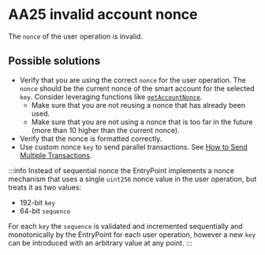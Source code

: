 # AA25 invalid account nonce

The `nonce` of the user operation is invalid. 

## Possible solutions

- Verify that you are using the correct `nonce` for the user operation. The `nonce` should be the current nonce of the smart account for the selected `key`. Consider leveraging functions like [`getAccountNonce`](/permissionless/reference/public-actions/getAccountNonce).
  - Make sure that you are not reusing a nonce that has already been used.
  - Make sure that you are not using a nonce that is too far in the future (more than 10 higher than the current nonce). 
- Verify that the nonce is formatted correctly.
- Use custom nonce `key` to send parallel transactions. See [How to Send Multiple Transactions](/permissionless/how-to/parallel-transactions##sending-multiple-transactions-in-parallel).

:::info
Instead of sequential nonce the EntryPoint implements a nonce mechanism that uses a single `uint256` nonce value in the user operation, but treats it as two values:
- 192-bit `key`
- 64-bit `sequence`

For each `key` the `sequence` is validated and incremented sequentially and monotonically by the EntryPoint for each user operation, however a new `key` can be introduced with an arbitrary value at any point.
:::